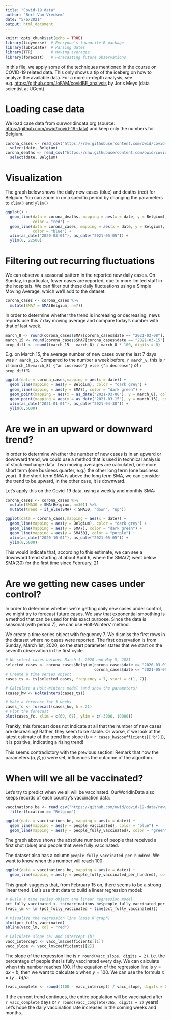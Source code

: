 ```yaml
---
title: "Covid-19 data"
author: "Bert Van Vreckem"
date: "5/6/2021"
output: html_document
---
```


```r
knitr::opts_chunk$set(echo = TRUE)
library(tidyverse)  # Everyone's favourite R package
library(lubridate)  # Parsing dates
library(TTR)        # Moving averages
library(forecast)   # Forecasting future observations
```

In this file, we apply some of the techniques mentioned in the course on COVID-19 related data. This only shows a tip of the iceberg on how to analyze the available data. For a more in-depth analysis, see e.g. <https://github.com/JoFAM/covidBE_analysis> by Joris Meys (data scientist at UGent).

# Loading case data

We load case data from ourworldindata.org (source: <https://github.com/owid/covid-19-data>) and keep only the numbers for Belgium.

```r
corona_cases <- read_csv("https://raw.githubusercontent.com/owid/covid-19-data/master/public/data/jhu/new_cases.csv") %>%
  select(date, Belgium)
corona_deaths <- read_csv("https://raw.githubusercontent.com/owid/covid-19-data/master/public/data/jhu/new_deaths.csv") %>%
  select(date, Belgium)
```
# Visualization

The graph below shows the daily new cases (blue) and deaths (red) for Belgium. You can zoom in on a specific period by changing the parameters to `xlim()` and `ylim()`

```r
ggplot() +
  geom_line(data = corona_deaths, mapping = aes(x = date, y = Belgium),
            color = "red") +
  geom_line(data = corona_cases, mapping = aes(x = date, y = Belgium),
            color = "blue") +
  xlim(as_date("2020-03-01"), as_date("2021-05-05")) +
  ylim(0, 22500)
```

# Filtering out recurring fluctuations

We can observe a seasonal pattern in the reported new daily cases. On Sunday, in particular, fewer cases are reported, due to more limited staff in the hospitals. We can filter out these daily fluctuations using a Simple Moving Average, which we'll add to the dataset:

```r
corona_cases <- corona_cases %>%
  mutate(SMA7 = SMA(Belgium, n=7))
```

In order to determine whether the trend is increasing or decreasing, news reports use this 7 day moving average and compare today's number with that of last week. 

```r
march_8 <- round(corona_cases$SMA7[corona_cases$date == "2021-03-08"], digits = 0)
march_15 <- round(corona_cases$SMA7[corona_cases$date == "2021-03-15"], digits = 0)
prop_diff <- round((march_15 - march_8) / march_8 * 100, digits = 0)
```

E.g. on March 15, the average number of new cases over the last 7 days was `r march_15`. Compared to the number a week before, `r march_8`, this is `r if(march_15>march_8) {"an increase"} else {"a decrease"}` of `r prop_diff`%.

```r
ggplot(data = corona_cases,mapping = aes(x = date)) +
  geom_line(mapping = aes(y = Belgium), color = "dark grey") +
  geom_line(mapping = aes(y = SMA7), color = "dark green") +
  geom_point(mapping = aes(x = as_date("2021-03-08"), y = march_8), colour = "purple") +
  geom_point(mapping = aes(x = as_date("2021-03-15"), y = march_15), colour = "purple") +
  xlim(as_date("2021-01-01"), as_date("2021-04-30")) +
  ylim(0,5000)
```

# Are we in an upward or downward trend?

In order to determine whether the number of new cases is in an upward or downward trend, we could use a method that is used in technical analysis of stock exchange data. Two moving averages are calculated, one more short term (one business quarter, e.g.) the other long term (one business year). If the short term SMA is above the long term SMA, we can consider the trend to be upward, in the other case, it is downward.

Let's apply this on the Covid-19 data, using a weekly and monthly SMA:

```r
corona_cases <- corona_cases %>%
  mutate(SMA30 = SMA(Belgium, n=30)) %>%
  mutate(trend = if_else(SMA7 < SMA30, "down", "up"))

ggplot(data = corona_cases,mapping = aes(x = date)) +
  geom_line(mapping = aes(y = Belgium), color = "dark grey") +
  geom_line(mapping = aes(y = SMA7), color = "dark green") +
  geom_line(mapping = aes(y = SMA30), color = "purple") + 
  xlim(as_date("2020-10-01"), as_date("2021-05-05")) +
  ylim(0,5000)
```

This would indicate that, according to this estimate, we can see a downward trend starting at about April 6, where the SMA(7) went below SMA(30) for the first time since February, 21.

# Are we getting new cases under control?

In order to determine whether we're getting daily new cases under control, we might try to forecast future cases. We saw that exponential smoothing is a method that can be used for this exact purpose. Since the data is seasonal (with period 7), we can use Holt-Winters' method.

We create a time series object with frequency 7. We dismiss the first rows in the dataset where no cases were reported. The first observation is from Sunday, March 1st, 2020, so the start parameter states that we start on the seventh observation in the first cycle.

```r
# We select cases between March 1, 2020 and May 5, 2021
selected_cases <- corona_cases$Belgium[corona_cases$date >= "2020-03-01" &
                                       corona_cases$date <= "2021-05-05"]
# Create a time series object
cases_ts <- ts(selected_cases, frequency = 7, start = c(1, 7)) 

# Calculate a Holt-Winters model (and show the parameters)
(cases_hw <- HoltWinters(cases_ts))

# Make a forecast for 3 weeks
cases_fc <- forecast(cases_hw, h = 21)
# Plot the forecast
plot(cases_fc, xlim = c(60, 67), ylim = c(-3000, 10000))
```

Frankly, this forecast does not indicate at all that the number of new cases are decreasing! Rather, they seem to be stable. Or worse, if we look at the latest estimate of the trend line slope (b = `r cases_hw$coefficients[['b']]`), it is positive, indicating a rising trend!

This seems contradictory with the previous section! Remark that how the parameters ($\alpha, \beta, \gamma$) were set, influences the outcome of the algorithm.

# When will we all be vaccinated?

Let's try to predict when we all will be vaccinated. OurWorldInData also keeps records of each country's vaccination data:

```r
vaccinations_be <- read_csv("https://github.com/owid/covid-19-data/raw/master/public/data/vaccinations/vaccinations.csv") %>%
  filter(location == "Belgium")

ggplot(data = vaccinations_be, mapping = aes(x = date)) +
  geom_line(mapping = aes(y = people_vaccinated), color = "blue") +
  geom_line(mapping = aes(y = people_fully_vaccinated), color = "green")
```

The graph above shows the absolute numbers of people that received a first shot (blue) and people that were fully vaccinated.

The dataset also has a column `people_fully_vaccinated_per_hundred`. We want to know when this number will reach 100:

```r
ggplot(data = vaccinations_be, mapping = aes(x = date)) +
  geom_line(mapping = aes(y = people_fully_vaccinated_per_hundred), color = "green")
```

This graph suggests that, from February 15 on, there seems to be a strong linear trend. Let's use that data to build a linear regression model:

```r
# Build a time series object and linear regression model
pct_fully_vaccinated <- ts(vaccinations_be$people_fully_vaccinated_per_hundred[50:128])
(vacc_lm <- lm (pct_fully_vaccinated ~ time(pct_fully_vaccinated)))

# Visualize the regression line (base R graph)
plot(pct_fully_vaccinated)
abline(vacc_lm, col = "red")

# Calculate slope (a) and intercept (b)
vacc_intercept <- vacc_lm$coefficients[[1]]
vacc_slope <- vacc_lm$coefficients[[2]]
```

The slope of the regression line is `r round(vacc_slope, digits = 2)`, i.e. the percentage of people that is fully vaccinated every day. We can calculate when this number reaches 100. If the equation of the regression line is $y = ax + b$, then we want to calculate $x$ when $y = 100$. We can use the formula $x = (y-b)/a$:

```r
(vacc_complete <- round((100 - vacc_intercept) / vacc_slope, digits = 0))
```

If the current trend continues, the entire population will be vaccinated after `r vacc_complete` days or `r round(vacc_complete/365, digits = 2)` years! Let's hope the daily vaccination rate increases in the coming weeks and months...
